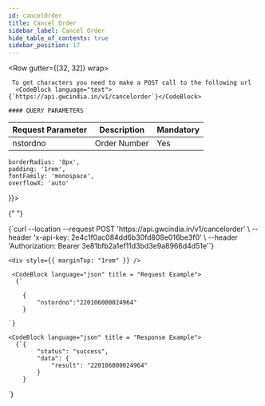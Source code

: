 ```yaml
---
id: cancelOrder
title: Cancel Order
sidebar_label: Cancel Order
hide_table_of_contents: true
sidebar_position: 17
---
```



<Row gutter={[32, 32]} wrap>
  <Col xs={24} md={12}>
    
     To get characters you need to make a POST call to the following url 
      <CodeBlock language="text">{`https://api.gwcindia.in/v1/cancelorder`}</CodeBlock>

    #### QUERY PARAMETERS

| Request Parameter | Description  | Mandatory |
| ----------------- | ------------ | --------- |
| nstordno          | Order Number | Yes       |

  </Col>

  <Col xs={24} md={12} lg = {12} style={{
  
    borderRadius: '8px',
    padding: '1rem',
    fontFamily: 'monospace',
    overflowX: 'auto'
  }}>

{" "}

<CodeBlock language="bash" title="curl / cURL">
  {`curl --location --request POST 'https://api.gwcindia.in/v1/cancelorder' \
--header 'x-api-key: 2e4c1f0ac084dd6b30fd808e016be3f0' \
--header 'Authorization: Bearer 3e81bfb2a1ef11d3bd3e9a8966d4d51e'`}
</CodeBlock>

    <div style={{ marginTop: "1rem" }} />

     <CodeBlock language="json" title = "Request Example">
      {`

        {
            "nstordno":"220106000024964"
        }

    `}

</CodeBlock>

    <CodeBlock language="json" title = "Response Example">
      {`{
            "status": "success",
            "data": {
                "result": "220106000024964"
            }
        }

`}

</CodeBlock>

  </Col>
</Row>
